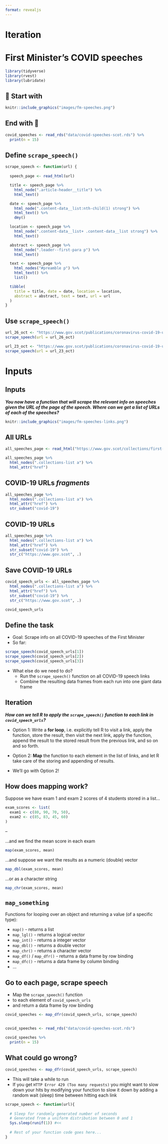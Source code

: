 ```yaml
---
format: revealjs
---
```


# Iteration

# First Minister's COVID speeches

```r
library(tidyverse)
library(rvest)
library(lubridate)
```

## 🏁 Start with

```r
knitr::include_graphics("images/fm-speeches.png")
```

## End with 🛑 {.smaller}

```r
covid_speeches <- read_rds("data/covid-speeches-scot.rds") %>%
  print(n = 15)
```

## Define `scrape_speech()` {.smaller}

```r
scrape_speech <- function(url) {
  
  speech_page <- read_html(url)

  title <- speech_page %>%
    html_node(".article-header__title") %>%
    html_text()

  date <- speech_page %>%
    html_node(".content-data__list:nth-child(1) strong") %>%
    html_text() %>%
    dmy()

  location <- speech_page %>%
    html_node(".content-data__list+ .content-data__list strong") %>%
    html_text()

  abstract <- speech_page %>%
    html_node(".leader--first-para p") %>%
    html_text()

  text <- speech_page %>%
    html_nodes("#preamble p") %>%
    html_text() %>%
    list()

  tibble(
    title = title, date = date, location = location,
    abstract = abstract, text = text, url = url
  )
}
```


## Use `scrape_speech()` {.smaller}

```r
url_26_oct <- "https://www.gov.scot/publications/coronavirus-covid-19-update-first-ministers-speech-26-october/"
scrape_speech(url = url_26_oct)
```

```r
url_23_oct <- "https://www.gov.scot/publications/coronavirus-covid-19-update-first-ministers-speech-23-october/"
scrape_speech(url = url_23_oct)
```

# Inputs



## Inputs

***You now have a function that will scrape the relevant info on speeches given the URL of the page of the speech. Where can we get a list of URLs of each of the speeches?***

```r
knitr::include_graphics("images/fm-speeches-links.png")
```

## All URLs {.smaller}

```r
all_speeches_page <- read_html("https://www.gov.scot/collections/first-ministers-speeches/")

all_speeches_page %>%
  html_nodes(".collections-list a") %>%
  html_attr("href")
```


## COVID-19 URLs *fragments*

```r
all_speeches_page %>%
  html_nodes(".collections-list a") %>%
  html_attr("href") %>%
  str_subset("covid-19")
```


## COVID-19 URLs {.smaller}

```r
all_speeches_page %>%
  html_nodes(".collections-list a") %>%
  html_attr("href") %>%
  str_subset("covid-19") %>%
  str_c("https://www.gov.scot", .)
```



## Save COVID-19 URLs {.smaller}

```r
covid_speech_urls <- all_speeches_page %>%
  html_nodes(".collections-list a") %>%
  html_attr("href") %>%
  str_subset("covid-19") %>%
  str_c("https://www.gov.scot", .)

covid_speech_urls
```


## Define the task

- Goal: Scrape info on all COVID-19 speeches of the First Minister
- So far:
```r
scrape_speech(covid_speech_urls[1])
scrape_speech(covid_speech_urls[2])
scrape_speech(covid_speech_urls[3])
```
- What else do we need to do?
  - Run the `scrape_speech()` function on all COVID-19 speech links
  - Combine the resulting data frames from each run into one giant data frame



## Iteration {.smaller}

***How can we tell R to apply the `scrape_speech()` function to each link in `covid_speech_urls`?***

- Option 1: Write a **for loop**, i.e. explicitly tell R to visit a link, apply the function, store the result, then visit the next link, apply the function, append the result to the stored result from the previous link, and so on and so forth.

- Option 2: **Map** the function to each element in the list of links, and let R take care of the storing and appending of results.

- We'll go with Option 2!

## How does mapping work?

Suppose we have exam 1 and exam 2 scores of 4 students stored in a list...

```r
exam_scores <- list(
  exam1 <- c(80, 90, 70, 50),
  exam2 <- c(85, 83, 45, 60)
)
```

--

...and we find the mean score in each exam

```r
map(exam_scores, mean)
```



...and suppose we want the results as a numeric (double) vector

```r
map_dbl(exam_scores, mean)
```

...or as a character string

```r
map_chr(exam_scores, mean)
```

## `map_something` {.smaller}
Functions for looping over an object and returning a value (of a specific type):

* `map()` - returns a list
* `map_lgl()` - returns a logical vector
* `map_int()` - returns a integer vector
* `map_dbl()` - returns a double vector
* `map_chr()` - returns a character vector
* `map_df()` / `map_dfr()` - returns a data frame by row binding
* `map_dfc()` - returns a data frame by column binding
* ...

## Go to each page, scrape speech

- Map the `scrape_speech()` function
- to each element of `covid_speech_urls`
- and return a data frame by row binding

```r
covid_speeches <- map_dfr(covid_speech_urls, scrape_speech)
```

## {.smaller}

```r
covid_speeches <- read_rds("data/covid-speeches-scot.rds")
```

```r
covid_speeches %>%
  print(n = 15)
```

## What could go wrong? {.smaller}

```r
covid_speeches <- map_dfr(covid_speech_urls, scrape_speech)
```

- This will take a while to run
- If you get `HTTP Error 429 (Too many requests)` you might want to slow down your hits by modifying your function to slow it down by adding a random wait (sleep) time between hitting each link

```r
scrape_speech <- function(url){
  
  # Sleep for randomly generated number of seconds
  # Generated from a uniform distribution between 0 and 1
  Sys.sleep(runif(1)) #<<
  
  # Rest of your function code goes here...
}
```

